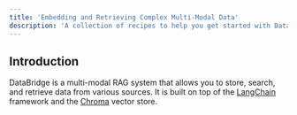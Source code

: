 ```yaml
---
title: 'Embedding and Retrieving Complex Multi-Modal Data'
description: 'A collection of recipes to help you get started with DataBridge'
---
```


## Introduction

DataBridge is a multi-modal RAG system that allows you to store, search, and retrieve data from various sources. It is built on top of the [LangChain](https://www.langchain.com/) framework and the [Chroma](https://www.chromadb.org/) vector store.